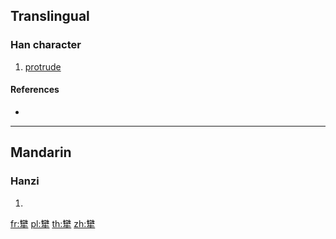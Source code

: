 {{character info/new}}
==Translingual==

===Han character===
{{Han char|rn=93|rad=牛|as=23|sn=27|four=|canj=OGHQ,XOGHQ}}

# [[protrude]]

====References====
* {{Han ref|kx=0705.250|dkj=20232|dj=1118.120|hdz=31823.060|uh=72AB|ud=29355}}

----

==Mandarin==

===Hanzi===
{{cmn-hanzi|pin=[[chōu]] ([[chou1]])|wg=ch'ou<sup>1</sup>}}

# {{defn|lang=cmn|sort=牛23}}

[[fr:犫]]
[[pl:犫]]
[[th:犫]]
[[zh:犫]]
